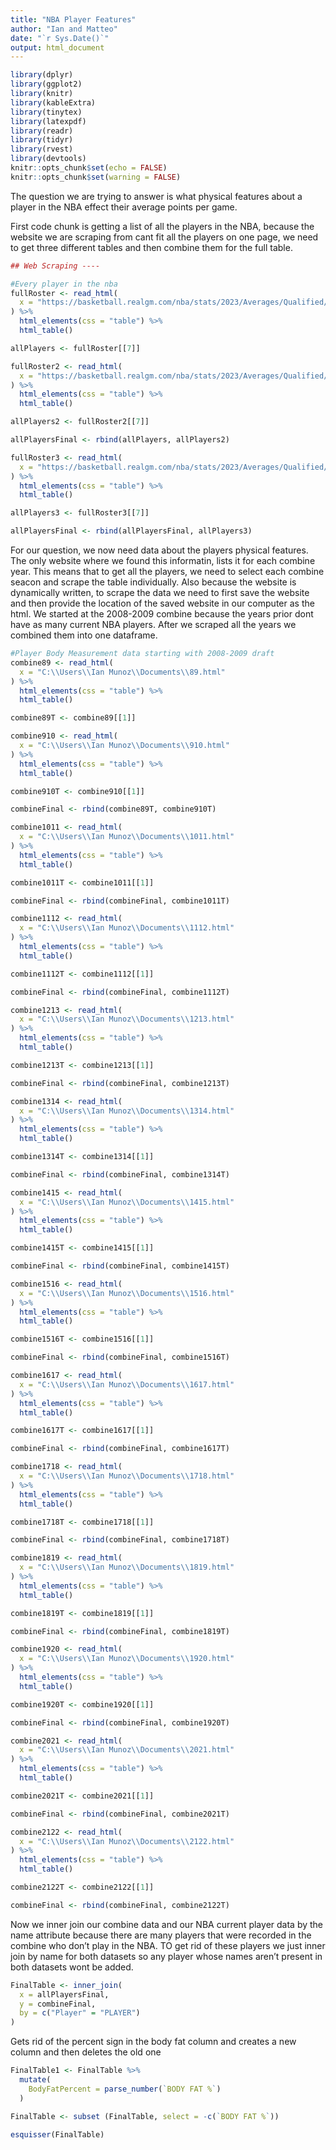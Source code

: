 ---
title: "NBA Player Features"
author: "Ian and Matteo"
date: "`r Sys.Date()`"
output: html_document
---

```{r setup, include=FALSE}
library(dplyr)
library(ggplot2)
library(knitr)
library(kableExtra)
library(tinytex)
library(latexpdf)
library(readr)
library(tidyr)
library(rvest)
library(devtools)
knitr::opts_chunk$set(echo = FALSE)
knitr::opts_chunk$set(warning = FALSE)
```


The question we are trying to answer is what physical features about a player in the NBA effect their average points per game.

First code chunk is getting a list of all the players in the NBA, because the website we are scraping from cant fit all the players on one page, we need to get three different tables and then combine them for the full table.

```{r Scraping All Players Table}
## Web Scraping ----

#Every player in the nba 
fullRoster <- read_html(
  x = "https://basketball.realgm.com/nba/stats/2023/Averages/Qualified/per/All/desc/1/Regular_Season"
) %>%
  html_elements(css = "table") %>%
  html_table()

allPlayers <- fullRoster[[7]]

fullRoster2 <- read_html(
  x = "https://basketball.realgm.com/nba/stats/2023/Averages/Qualified/per/All/desc/2/Regular_Season"
) %>%
  html_elements(css = "table") %>%
  html_table()

allPlayers2 <- fullRoster2[[7]]

allPlayersFinal <- rbind(allPlayers, allPlayers2)

fullRoster3 <- read_html(
  x = "https://basketball.realgm.com/nba/stats/2023/Averages/Qualified/per/All/desc/3/Regular_Season"
) %>%
  html_elements(css = "table") %>%
  html_table()

allPlayers3 <- fullRoster3[[7]]

allPlayersFinal <- rbind(allPlayersFinal, allPlayers3)
```

For our question, we now need data about the players physical features. The only website where we found this informatin, lists it for each combine year. This means that to get all the players, we need to select each combine seacon and scrape the table individually. Also because the website is dynamically written, to scrape the data we need to first save the website and then provide the location of the saved website in our computer as the html. We started at the 2008-2009 combine because the years prior dont have as many current NBA players. After we scraped all the years we combined them into one dataframe.


```{r Scraping combine players}
#Player Body Measurement data starting with 2008-2009 draft
combine89 <- read_html(
  x = "C:\\Users\\Ian Munoz\\Documents\\89.html"
) %>%
  html_elements(css = "table") %>%
  html_table()

combine89T <- combine89[[1]]

combine910 <- read_html(
  x = "C:\\Users\\Ian Munoz\\Documents\\910.html"
) %>%
  html_elements(css = "table") %>%
  html_table()

combine910T <- combine910[[1]]

combineFinal <- rbind(combine89T, combine910T)

combine1011 <- read_html(
  x = "C:\\Users\\Ian Munoz\\Documents\\1011.html"
) %>%
  html_elements(css = "table") %>%
  html_table()

combine1011T <- combine1011[[1]]

combineFinal <- rbind(combineFinal, combine1011T)

combine1112 <- read_html(
  x = "C:\\Users\\Ian Munoz\\Documents\\1112.html"
) %>%
  html_elements(css = "table") %>%
  html_table()

combine1112T <- combine1112[[1]]

combineFinal <- rbind(combineFinal, combine1112T)

combine1213 <- read_html(
  x = "C:\\Users\\Ian Munoz\\Documents\\1213.html"
) %>%
  html_elements(css = "table") %>%
  html_table()

combine1213T <- combine1213[[1]]

combineFinal <- rbind(combineFinal, combine1213T)

combine1314 <- read_html(
  x = "C:\\Users\\Ian Munoz\\Documents\\1314.html"
) %>%
  html_elements(css = "table") %>%
  html_table()

combine1314T <- combine1314[[1]]

combineFinal <- rbind(combineFinal, combine1314T)

combine1415 <- read_html(
  x = "C:\\Users\\Ian Munoz\\Documents\\1415.html"
) %>%
  html_elements(css = "table") %>%
  html_table()

combine1415T <- combine1415[[1]]

combineFinal <- rbind(combineFinal, combine1415T)

combine1516 <- read_html(
  x = "C:\\Users\\Ian Munoz\\Documents\\1516.html"
) %>%
  html_elements(css = "table") %>%
  html_table()

combine1516T <- combine1516[[1]]

combineFinal <- rbind(combineFinal, combine1516T)

combine1617 <- read_html(
  x = "C:\\Users\\Ian Munoz\\Documents\\1617.html"
) %>%
  html_elements(css = "table") %>%
  html_table()

combine1617T <- combine1617[[1]]

combineFinal <- rbind(combineFinal, combine1617T)

combine1718 <- read_html(
  x = "C:\\Users\\Ian Munoz\\Documents\\1718.html"
) %>%
  html_elements(css = "table") %>%
  html_table()

combine1718T <- combine1718[[1]]

combineFinal <- rbind(combineFinal, combine1718T)

combine1819 <- read_html(
  x = "C:\\Users\\Ian Munoz\\Documents\\1819.html"
) %>%
  html_elements(css = "table") %>%
  html_table()

combine1819T <- combine1819[[1]]

combineFinal <- rbind(combineFinal, combine1819T)

combine1920 <- read_html(
  x = "C:\\Users\\Ian Munoz\\Documents\\1920.html"
) %>%
  html_elements(css = "table") %>%
  html_table()

combine1920T <- combine1920[[1]]

combineFinal <- rbind(combineFinal, combine1920T)

combine2021 <- read_html(
  x = "C:\\Users\\Ian Munoz\\Documents\\2021.html"
) %>%
  html_elements(css = "table") %>%
  html_table()

combine2021T <- combine2021[[1]]

combineFinal <- rbind(combineFinal, combine2021T)

combine2122 <- read_html(
  x = "C:\\Users\\Ian Munoz\\Documents\\2122.html"
) %>%
  html_elements(css = "table") %>%
  html_table()

combine2122T <- combine2122[[1]]

combineFinal <- rbind(combineFinal, combine2122T)

```

Now we inner join our combine data and our NBA current player data by the name attribute because there are many players that were recorded in the combine who don't play in the NBA. TO get rid of these players we just inner join by name for both datasets so any player whose names aren't present in both datasets wont be added.

```{r Join}
FinalTable <- inner_join(
  x = allPlayersFinal,
  y = combineFinal,
  by = c("Player" = "PLAYER")
)
```

Gets rid of the percent sign in the body fat column and creates a new column and then deletes the old one
```{r wrangling}
FinalTable1 <- FinalTable %>%
  mutate(
    BodyFatPercent = parse_number(`BODY FAT %`)
  )

FinalTable <- subset (FinalTable, select = -c(`BODY FAT %`))
```


```{r}
esquisser(FinalTable)
```

